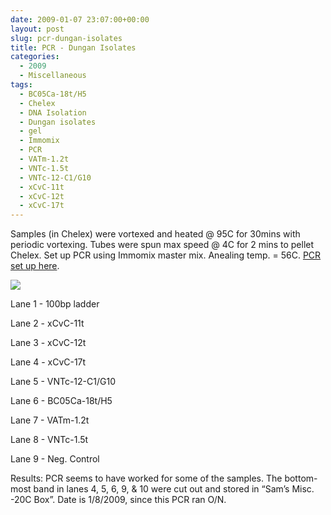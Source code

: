 ```yaml
---
date: 2009-01-07 23:07:00+00:00
layout: post
slug: pcr-dungan-isolates
title: PCR - Dungan Isolates
categories:
  - 2009
  - Miscellaneous
tags:
  - BC05Ca-18t/H5
  - Chelex
  - DNA Isolation
  - Dungan isolates
  - gel
  - Immomix
  - PCR
  - VATm-1.2t
  - VNTc-1.5t
  - VNTc-12-C1/G10
  - xCvC-11t
  - xCvC-12t
  - xCvC-17t
---
```


Samples (in Chelex) were vortexed and heated @ 95C for 30mins with periodic vortexing. Tubes were spun max speed @ 4C for 2 mins to pellet Chelex. Set up PCR using Immomix master mix. Anealing temp. = 56C. [PCR set up here](https://eagle.fish.washington.edu/Arabidopsis/Notebook%20Workup%20Files/20090107-01.jpg).

![](https://eagle.fish.washington.edu/Arabidopsis/20090108.png)

Lane 1 - 100bp ladder

Lane 2 - xCvC-11t

Lane 3 - xCvC-12t

Lane 4 - xCvC-17t

Lane 5 - VNTc-12-C1/G10

Lane 6 - BC05Ca-18t/H5

Lane 7 - VATm-1.2t

Lane 8 - VNTc-1.5t

Lane 9 - Neg. Control

Results: PCR seems to have worked for some of the samples. The bottom-most band in lanes 4, 5, 6, 9, & 10 were cut out and stored in "Sam's Misc. -20C Box". Date is 1/8/2009, since this PCR ran O/N.
